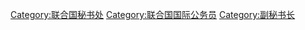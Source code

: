 {{Catmore}}

[[Category:联合国秘书处|Category:联合国秘书处]]
[[Category:联合国国际公务员|Category:联合国国际公务员]]
[[Category:副秘书长|Category:副秘书长]]